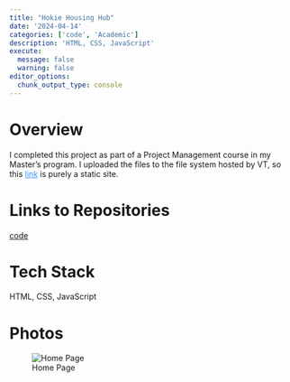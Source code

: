 ```yaml
---
title: "Hokie Housing Hub"
date: '2024-04-14'
categories: ['code', 'Academic']
description: 'HTML, CSS, JavaScript'
execute: 
  message: false
  warning: false
editor_options: 
  chunk_output_type: console
---
```


# Overview

I completed this project as part of a Project Management course in my Master's program. I uploaded the files to the file system hosted by VT, so this [link](https://people.cs.vt.edu/hannahl8/BIT4484/hokiehousinghub/base.html){style="color: rgb(55, 148, 255) !important; text-decoration: underline;"} is purely a static site.

# Links to Repositories

[code](https://github.com/hannahl8/hokiehousinghub){target="_blank"}

# Tech Stack

HTML, CSS, JavaScript

# Photos

![Home Page](homepage.png){fig-align="center"}